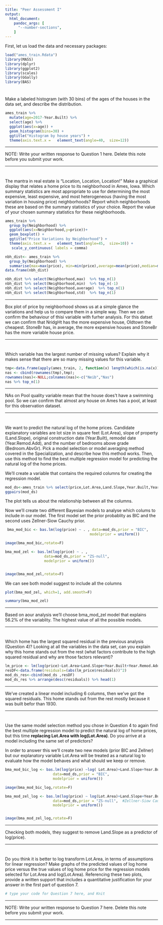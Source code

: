 ```yaml
---
title: "Peer Assessment I"
output:
  html_document: 
    pandoc_args: [
      "--number-sections",
    ]
---
```



First, let us load the data and necessary packages:

```r
load("ames_train.Rdata")
library(MASS)
library(dplyr)
library(ggplot2)
library(scales)
library(GGally)
library(BAS)
```

#
Make a labeled histogram (with 30 bins) of the ages of the houses in the data set, and describe the distribution.


```r
ames_train %>%
  mutate(age=2017-Year.Built) %>%
  select(age) %>% 
  ggplot(aes(x=age)) + 
  geom_histogram(bins=30) +
  ggtitle("Histogram by house years") +
  theme(axis.text.x =   element_text(angle=40,  size=12))  


```


* * *

NOTE: Write your written response to Question 1 here.  Delete this note before you submit your work.


* * *


#
The mantra in real estate is "Location, Location, Location!" Make a graphical display that relates a home price to its neighborhood in Ames, Iowa. Which summary statistics are most appropriate to use for determining the most expensive, least expensive, and most heterogeneous (having the most variation in housing price) neighborhoods? Report which neighborhoods these are based on the summary statistics of your choice. Report the value of your chosen summary statistics for these neighborhoods.


```r
ames_train %>% 
  group_by(Neighborhood) %>% 
  ggplot(aes(x=Neighborhood,y=price))+
  geom_boxplot() +
  ggtitle("Price Variations by Neighborhood") +
  theme(axis.text.x =   element_text(angle=45,  size=10)) +
   scale_y_continuous( labels = comma)

nbh_dist<- ames_train %>% 
  group_by(Neighborhood) %>% 
  summarise(max=max(price), min=min(price),average=mean(price),median=median(price),std=sd(price))
data.frame(nbh_dist)  

nbh_dist %>% select(Neighborhood,max)  %>% top_n(1)
nbh_dist %>% select(Neighborhood,min)  %>% top_n(-1) 
nbh_dist %>% select(Neighborhood,average)  %>% top_n(1)
nbh_dist %>% select(Neighborhood,std)  %>% top_n(1)

```


* * *

Box plot of price by neighborhood shows us at a simple glance the variations and help us to compare them in a simple way.
Then we can confirm the behaviour of thisi variable with furher analysis.
For this datset we can confirm that NridgHt has the more expensive house, Oldtown the cheapest. StoneBr has, in average, the more expensive houses and StoneBr has the more variable house price.



* * *

# 

Which variable has the largest number of missing values? Explain why it makes sense that there are so many missing values for this variable.

```r
tmp<-data.frame(apply(ames_train, 2, function(x) length(which(is.na(x)))))
nas <- cbind(rownames(tmp),tmp);
rownames(nas)<-NULL;colnames(nas)<-c("Neib","Nas")
nas %>% top_n(1)

```


* * *

NAs on Pool quality variable mean that the house does't have a swimming pool. So we can confirm that almost any house on Ames has a pool, at least for this observation dataset.


* * *

#

We want to predict the natural log of the home prices. Candidate explanatory variables are lot size in square feet (Lot.Area), slope of property (Land.Slope), original construction date (Year.Built), remodel date (Year.Remod.Add), and the number of bedrooms above grade (Bedroom.AbvGr). Pick a model selection or model averaging method covered in the Specialization, and describe how this method works. Then, use this method to find the best multiple regression model for predicting the natural log of the home prices.


We'll create a variable that contains the required columns for creating the regression model.


```r
mod_ds<-ames_train %>% select(price,Lot.Area,Land.Slope,Year.Built,Year.Remod.Add,Bedroom.AbvGr)
ggpairs(mod_ds)

```



The plot tells us about the relationship between all the columns.

Now we'll create two different Bayesian models to analyse which colums to include in our model.
The first model set the prior probablity as BIC and the second uses Zellner-Siow Cauchy prior.


```r

 bma_mod_bic <- bas.lm(log(price) ~ . , data=mod_ds,prior = "BIC", 
                                       modelprior = uniform())

image(bma_mod_bic,rotate=F)

bma_mod_zel <- bas.lm(log(price) ~ . , 
                  data=mod_ds,prior = "ZS-null",  
                  modelprior = uniform())


image(bma_mod_zel,rotate=F)


```

We can see both model suggest to include all the columns




```r
plot(bma_mod_zel, which=1, add.smooth=F)

summary(bma_mod_zel)

```



* * *

Based on aour analysis we'll choose bma_mod_zel model that explains 56.2% of the variablity. The highest value of all the possible models.


* * *

#

Which home has the largest squared residual in the previous analysis (Question 4)? Looking at all the variables in the data set, can you explain why this home stands out from the rest (what factors contribute to the high squared residual and why are those factors relevant)?


```r
lm_price <- lm(log(price)~Lot.Area+Land.Slope+Year.Built+Year.Remod.Add+Bedroom.AbvGr , data= mod_ds)
resDF<-data.frame(residuals=(abs(lm_price$residuals))^2)
mod_ds_res<-cbind(mod_ds ,resDF)
mod_ds_res %>% arrange(desc(residuals)) %>% head(1)

```

* * *
We've created a linear model including 6 columns, then we've got the squared residuals.
This home stands out from the rest mostly because it was built befor than 1930.


* * *

#

Use the same model selection method you chose in Question 4 to again find the best multiple regression model to predict the natural log of home prices, but this time **replacing Lot.Area with log(Lot.Area)**. Do you arrive at a model including the same set of predictors?


In order to answer this we'll create two new models (prior BIC and Zellner) but our explanatory variable Lot.Area will be treated as a natural log to evaluate how the model behaves and what should we keep or remove.

```r
bma_mod_bic_log <- bas.lm(log(price) ~log( Lot.Area)+Land.Slope+Year.Built+Year.Remod.Add+Bedroom.AbvGr , 
                      data=mod_ds,prior = "BIC", 
                      modelprior = uniform())

image(bma_mod_bic_log,rotate=F)

bma_mod_zel_log <- bas.lm(log(price) ~ log(Lot.Area)+Land.Slope+Year.Built+Year.Remod.Add+Bedroom.AbvGr , 
                      data=mod_ds,prior = "ZS-null",  #Zellner-Siow Cauchy prior
                      modelprior = uniform())


image(bma_mod_zel_log,rotate=F)

```

* * *
Checking both models, they suggest to remove Land.Slope as a predictor of log(price).

* * *

#

Do you think it is better to log transform Lot.Area, in terms of assumptions for linear regression? Make graphs of the predicted values of log home price versus the true values of log home price for the regression models selected for Lot.Area and log(Lot.Area). Referencing these two plots, provide a written support that includes a quantitative justification for your answer in the first part of question 7.

```r
# type your code for Question 7 here, and Knit

```

* * *

NOTE: Write your written response to Question 7 here.  Delete this note before you submit your work.


* * *
###